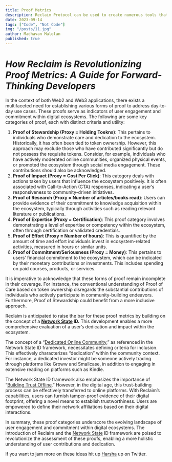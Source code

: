 ---
title: Proof Metrics
description: Reclaim Protocol can be used to create numerous tools that can fastforward us towards a network state.
date: 2023-09-14
tags: ["Code", "Not Code"]
img: "/posts/11.jpg"
author: Madhavan Malolan
published: true
---

# _How Reclaim is Revolutionizing Proof Metrics: A Guide for Forward-Thinking Developers_

In the context of both Web2 and Web3 applications, there exists a multifaceted need for establishing various forms of proof to address day-to-day use cases. These proofs serve as indicators of user engagement and commitment within digital ecosystems. The following are some key categories of proof, each with distinct criteria and utility:

1.  **Proof of Stewardship (Proxy = Holding Toekns)**: This pertains to individuals who demonstrate care and dedication to the ecosystem. Historically, it has often been tied to token ownership. However, this approach may exclude those who have contributed significantly but do not possess the requisite tokens. Consider, for example, individuals who have actively moderated online communities, organized physical events, or promoted the ecosystem through social media engagement. These contributions should also be acknowledged.
2.  **Proof of Impact (Proxy = Cost Per Click)**: This category deals with actions taken by users that influence the ecosystem positively. It is often associated with Call-to-Action (CTA) responses, indicating a user’s responsiveness to community-driven initiatives.
3.  **Proof of Research (Proxy = Number of articles/books read)**: Users can provide evidence of their commitment to knowledge acquisition within the ecosystem, typically through activities such as reading relevant literature or publications.
4.  **Proof of Expertise (Proxy = Certification)**: This proof category involves demonstrating a level of expertise or competency within the ecosystem, often through certification or validated credentials.
5.  **Proof of Effort (Proxy = Number of hours)**: This is quantified by the amount of time and effort individuals invest in ecosystem-related activities, measured in hours or similar units.
6.  **Proof of Commitment/Seriousness (Proxy = Money)**: This pertains to users’ financial commitment to the ecosystem, which can be indicated by their monetary contributions or investments. This includes spending on paid courses, products, or services.

It is imperative to acknowledge that these forms of proof remain incomplete in their coverage. For instance, the conventional understanding of Proof of Care based on token ownership disregards the substantial contributions of individuals who actively participate in community-building endeavors. Furthermore, Proof of Stewardship could benefit from a more inclusive approach.

Reclaim is anticipated to raise the bar for these proof metrics by building on the concept of a **[Network State](https://thenetworkstate.com/) ID.** This development enables a more comprehensive evaluation of a user’s dedication and impact within the ecosystem.

The concept of a “[Dedicated Online Community](https://thenetworkstate.com/the-network-state-in-one-thousand-words#:~:text=dedicated%20online%20community),” as referenced in the Network State ID framework, necessitates defining criteria for inclusion. This effectively characterizes “dedication” within the community context. For instance, a dedicated investor might be someone actively trading through platforms like Groww and Smallcase, in addition to engaging in extensive reading on platforms such as Kindle.

The Network State ID framework also emphasizes the importance of “[Building Trust Offline](https://thenetworkstate.com/the-network-state-in-one-thousand-words#:~:text=a%20common%20cause.-,Build%20trust%20offline,-and%20a%20cryptoeconomy).” However, in the digital age, this trust-building process can be effectively transferred to online platforms. With Reclaim’s capabilities, users can furnish tamper-proof evidence of their digital footprint, offering a novel means to establish trustworthiness. Users are empowered to define their network affiliations based on their digital interactions.

In summary, these proof categories underscore the evolving landscape of user engagement and commitment within digital ecosystems. The introduction of Reclaim and the [Network State](https://thenetworkstate.com/) ID framework are poised to revolutionize the assessment of these proofs, enabling a more holistic understanding of user contributions and dedication.

If you want to jam more on these ideas hit up [Harsha](https://twitter.com/HarshaKaramchat) up on Twitter.
